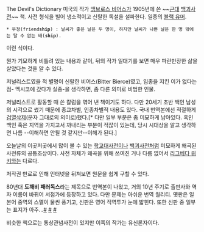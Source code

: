 The Devil's Dictionary
미국의 작가 [[앰브로스 비어스]]가 1905년에 쓴 ~~[[근대]] [[백괴사전]]~~ 책.
사전 형식을 빌어 냉소적이고 신랄한 독설을 설파한다. 일종의 [[블랙 유머]].

 * 우정(friend'''ship''') : 날씨가 좋은 날은 두 명이, 하지만 날씨가 나쁜 날은 한 명 밖에는 탈 수 없는 배('''ship''').

이런 식이다.

뭔가 기묘하게 비틀려 있는 내용과 같이, 뒤의 작가 일대기를 보면 매우 파란만장한 삶을 살았다는 것을 알 수 있다.

저널리스트였을 적 별명이 신랄한 비어스(Bitter Bierce)였고, 임종을 지킨 이가 없다는 점- 멕시코에 갔다가 실종-을 생각하면, 좀 다른 의미로 비범한 인물.

저널리스트로 활동할 때 쓴 칼럼을 엮어 낸 책이기도 하다. 다만 20세기 초반 백인 남성의 시각으로 썼기 때문에 종교차별, 인종차별적 내용도 있다. 국내 번역본에선 적절하게 [[검열삭제]](문자 그대로의 의미로)했다.[* 다만 일부 부분은 좀 미묘하게 남아있다. 흑인 백인 혹은 지역을 가지고서 까내리는 부분이 적잖이 있는데, 당시 시대상을 알고 생각하면 나름 --이해하면 안될 것 같지만--이해가 된다.]

오늘날의 이곳저곳에서 많이 볼 수 있는 [[학교대사전]]이나 [[백괴사전]]처럼 미묘하게 왜곡된 사전류의 공통조상이다. 사전 자체가 왜곡을 위해 쓰여진 거나 다름 없어서 [[리그베다 위키]]와는 다르다.

저작권 만료로 인해 인터넷을 뒤져보면 원문을 쉽게 구할 수 있다.

80년대 '''도깨비 패러독스'''라는 제목으로 번역본이 나왔고, 거의 10년 주기로 출판사와 역자 이름이 바뀌어 서점가에 등장하고 있다. 다만 문제는 아쉬운 번역 퀄리티. 옛판은 일본어 중역의 스멜이 물씬 풍기고, 신판은 영어 직역투가 눈에 밟힌다. 또한 신판 중 일부는 표지가 아주...[http://book.naver.com/bookdb/book_detail.nhn?bid=2096119 #] [http://book.naver.com/bookdb/book_detail.nhn?bid=4559398 #] [http://book.naver.com/bookdb/book_detail.nhn?bid=2971503 #]

비슷한 책으로는 통상관념사전이 있지만 이쪽의 작가는 유신론자이다.

